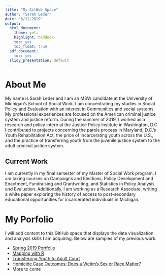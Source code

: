 ```yaml
---
title: "My GitHub Space"
author: "Sarah Leder"
date: "6/12/2019"
output: 
  html_document: 
    theme: yeti
    highlight: haddock
    toc: yes
    toc_float: true
  pdf_document: 
    toc: yes
  slidy_presentation: default
---
```

# About Me 
My name is Sarah Leder and I am an MSW candidate at the University of Michigan's School of Social Work. I am concentrating my studies in Social Policy and Evaluation with an interest in Communities and social systems. My professional experiences are focused on the American criminal justice system and justice reform. During the summer of 2019, I worked as a research and policy intern at the Justice Policy Institute in Washington, D.C. I contributed to projects concerning the parole process in Maryland, D.C.'s Youth Rehabilitation Act, the price of incarcerating youth across the U.S., and the practice of transferring youth from the juvenile justice system to the adult criminal justice system.

## Current Work
I am currently in my final semester of my Master of Social Work program. I am taking courses on Campaigns and Elections, Policy Development and Enactment, Fundraising and Grantwriting, and Statistics in Policy Analysis and Evaluation. Additionally, I am working as a Research Associate, writing a white paper exploring the history of access to post-secondary educational opportunities for incarcerated individuals in Michigan.

# My Porfolio
I will add content to this GitHub space that displays the data visualization and analysis skills I am acquiring. Below are samples of my previous work:

* [Spring 2019 Portfolio](https://scleder.github.io/Dataviz2019/Spring_2019_Portfolio.html)
* [Mapping with R](https://scleder.github.io/Dataviz2019/RMaps.html)
* [Transferring Youth to Adult Court](https://scleder.github.io/Dataviz2019/Waived_Youth.html)
* [Homicide Case Outcomes: Does a Victim's Sex or Race Matter?](https://scleder.github.io/Dataviz2019/Homicide_Case_Outcomes.html)
* More to come

